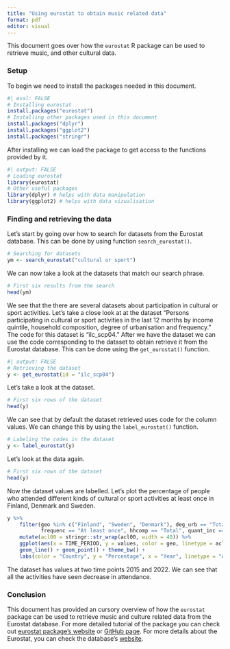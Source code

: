 ```yaml
---
title: "Using eurostat to obtain music related data"
format: pdf
editor: visual
---
```


This document goes over how the `eurostat` R package can be used to retrieve music, and other cultural data.

### Setup

To begin we need to install the packages needed in this document.

```r
#| eval: FALSE
# Installing eurostat
install.packages("eurostat")
# Installing other packages used in this document
install.packages("dplyr")
install.packages("ggplot2")
install.packages("stringr")
```

After installing we can load the package to get access to the functions provided by it.

```r
#| output: FALSE
# Loading eurostat
library(eurostat)
# Other useful packages
library(dplyr) # helps with data manipulation
library(ggplot2) # helps with data vizualisation
```

### Finding and retrieving the data

Let's start by going over how to search for datasets from the Eurostat database. This can be done by using function `search_eurostat()`.

```r
# Searching for datasets
ym <- search_eurostat("cultural or sport")
```

We can now take a look at the datasets that match our search phrase.

```r
# First six results from the search
head(ym)
```

We see that the there are several datasets about participation in cultural or sport activities. Let's take a close look at at the dataset "Persons participating in cultural or sport activities in the last 12 months by income quintile, household composition, degree of urbanisation and frequency." The code for this dataset is "ilc_scp04." After we have the dataset we can use the code corresponding to the dataset to obtain retrieve it from the Eurostat database. This can be done using the `get_eurostat()` function.

```r
#| output: FALSE
# Retrieving the dataset
y <- get_eurostat(id = "ilc_scp04")
```

Let's take a look at the dataset.

```r
# First six rows of the dataset
head(y)
```

We can see that by default the dataset retrieved uses code for the column values. We can change this by using the `label_eurostat()` function.

```r
# Labeling the codes in the dataset
y <- label_eurostat(y)
```

Let's look at the data again.

```r
# First six rows of the dataset
head(y)
```

Now the dataset values are labelled. Let's plot the percentage of people who attended different kinds of cultural or sport activities at least once in Finland, Denmark and Sweden.

```r
y %>%
    filter(geo %in% c("Finland", "Sweden", "Denmark"), deg_urb == "Total",
           frequenc == "At least once", hhcomp == "Total", quant_inc == "Total") %>%
    mutate(acl00 = stringr::str_wrap(acl00, width = 40)) %>%
    ggplot(aes(x = TIME_PERIOD, y = values, color = geo, linetype = acl00)) +
    geom_line() + geom_point() + theme_bw() + 
    labs(color = "Country", y = "Percentage", x = "Year", linetype = "Activity") 
```

The dataset has values at two time points 2015 and 2022. We can see that all the activities have seen decrease in attendance.

### Conclusion

This document has provided an cursory overview of how the `eurostat` package can be used to retrieve music and culture related data from the Eurostat database. For more detailed tutorial of the package you can check out [eurostat package's website](https://ropengov.github.io/eurostat/index.html) or [GitHub page](https://github.com/rOpenGov/eurostat/). For more details about the Eurostat, you can check the database's [website](https://ec.europa.eu/eurostat).
